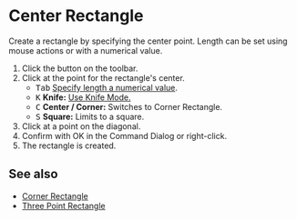 
# Center Rectangle

<Reference shortcut='' command='Center Rectangle' button='Toolbar' />

Create a rectangle by specifying the center point. Length can be set using mouse actions or with a numerical value.

1. Click the button <ButtonIcon type="button-center-rectangle" /> on the toolbar.
2. Click at the point for the rectangle's center.
   - <kbd>Tab</kbd> [Specify length a numerical value](./sketching-essentials#specify-dimensions-numerically).
   - <kbd>K</kbd> **Knife:** [Use Knife Mode.](./sketching-essentials#use-knife-mode) 
   - <kbd>C</kbd> **Center / Corner:** Switches to Corner Rectangle.
   - <kbd>S</kbd> **Square:** Limits to a square.
3. Click at a point on the diagonal.
4. Confirm with OK in the Command Dialog or right-click.
5. The rectangle is created.

<VideoPlayer fileName="center-rectangle"/>

## See also

- [Corner Rectangle](./corner-rectangle)
- [Three Point Rectangle](./three-point-rectangle)












